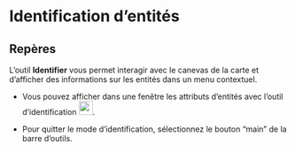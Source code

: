 # Identification d'entités


```{=html}
<script src="https://code.iconify.design/iconify-icon/1.0.7/iconify-icon.min.js"></script>
```




## <iconify-icon icon="ph:seal-question" style="font-size: 25px;"></iconify-icon> Repères



L’outil **Identifier** vous permet interagir avec le canevas de la carte et d’afficher des informations sur les entités dans un menu contextuel. 



- Vous pouvez afficher dans une fenêtre les attributs d'entités avec l'outil d'identification ![](images/icones/qgis%20QGIS%20master%20images-themes_default/ico-utiles/mActionIdentify.png){width="25"}. 

-  Pour quitter le mode d'identification, sélectionnez le bouton "main" de la barre d'outils.







